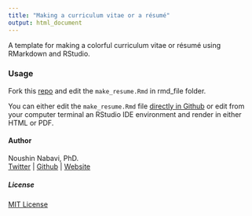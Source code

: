 ```yaml
---
title: "Making a curriculum vitae or a résumé"
output: html_document
---
```



A template for making a colorful curriculum vitae or résumé using RMarkdown and RStudio.  


### Usage

Fork this [repo](https://github.com/NoushinN/resume) and edit the `make_resume.Rmd` in rmd_file folder.

You can either edit the `make_resume.Rmd` file [directly in Github](https://github.com/NoushinN/resume/blob/main/rmd_file/make_resume.Rmd) or edit from your computer terminal  an RStudio IDE environment and render in either HTML or PDF. 


#### Author

Noushin Nabavi, PhD.  
[Twitter](http://twitter.com/nabavinoushin)  | [Github](http://github.com/NoushinN) | [Website](https://noushinn.github.io)  


##### License

[MIT License](https://github.com/NoushinN/resume/blob/main/LICENSE)